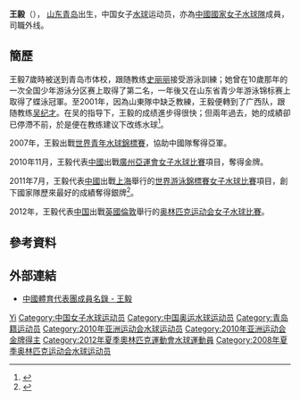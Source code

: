 {{Otheruses|王毅 (消歧义)}}
{{Infobox handball biography
<!--水球運動員模版尚未建立，暫使用功能相同的手球運動員模版-->
| name                = 王毅
| image               = 
| fullname            =
| nationality         = {{PRC}}
| birth_date           = {{birth_date_and_age|1988|4|28}}<ref name="伦敦奥运">{{cite web|title=2012伦敦奥运会中国体育代表团成员名录 - 王毅|url=http://2012teamchina.olympic.cn/index.php/personview/persons/16136|accessdate=2012-07-20|archive-date=2012-07-31|archive-url=https://web.archive.org/web/20120731213958/http://2012teamchina.olympic.cn/index.php/personview/persons/16136|dead-url=no}}{{zh-cn}}</ref>
| birth_place         = {{CHN}}[[山东省|山东省]][[青岛市|青岛市]]
| height              = {{height|m=1.78}}<ref name="伦敦奥运"/>
| weight              = {{weight|kg=69}}<ref name="伦敦奥运"/>
| position            = 外线
| nickname            =
| currentclub         = 
| clubnumber          = 
| youthyears          = 
| youthclubs          = 
| years               = 
| clubs               = 
| nationalyears       = 
| nationalteam        = 
| nationalcaps(goals) = 
| title               =
| titleyears          =
| titleplace          =
| ntupdate            = 
| medaltable          = 
{{MedalCompetition | [[世界游泳錦標賽|世界游泳錦標賽]]}}
{{MedalSilver | [[2011年世界游泳錦標賽|2011年 上海]] | [[2011年世界游泳錦標賽水球比賽|女子隊際]]}}
{{MedalCompetition | [[亞洲運動會|亞洲運動會]]}}
{{MedalGold | [[2010年亞洲運動會|2010年 廣州]] | [[2010年亞洲運動會水球比賽|女子隊際]]}}
{{MedalCompetition | [[世界青年水球錦標賽|世界青年水球錦標賽]]}}
{{MedalSilver | [[2007年世界青年水球錦標賽|2007年 波圖]] | 女子隊際}}
}}
'''王毅'''（{{bd|1987年|7月29日|catIdx=W王}}）， [[山东|山东]][[青岛|青岛]]出生，中国女子[[水球|水球]]运动员，亦為[[中國國家女子水球隊|中國國家女子水球隊]]成員，司職外线。

==簡歷==
王毅7歲時被送到青岛市体校，跟随教练[[史丽丽|史丽丽]]接受游泳訓練；她曾在10歲那年的一次全国少年游泳分区赛上取得了第二名，一年後又在山东省青少年游泳锦标赛上取得了蝶泳冠軍。至2001年，因為山東隊中缺乏教練，王毅便轉到了广西队，跟随教练[[吴纪才|吴纪才]]。在吴的指导下，王毅的成绩進步得很快；但兩年過去，她的成績卻已停滯不前，於是便在教练建议下改练水球<ref>{{cite news|title=女水夺银王毅过生日 最感激老教练指引未来前途|url=http://sports.sohu.com/20110730/n314998064.shtml|newspaper=《半岛都市报》|date=2011-07-30|accessdate=2011-08-03|archive-date=2011-10-13|archive-url=https://web.archive.org/web/20111013004257/http://sports.sohu.com/20110730/n314998064.shtml|dead-url=no}}</ref>。

2007年，王毅出戰[[2007年世界青年水球錦標賽|世界青年水球錦標賽]]，協助中國隊奪得亞軍。

2010年11月，王毅代表[[2010年亞洲運動會中國代表團|中國]]出戰[[廣州|廣州]][[2010年亞洲運動會|亞運會]][[2010年亞洲運動會水球比賽|女子水球比賽]]項目，奪得金牌。

2011年7月，王毅代表[[2011年世界游泳錦標賽中國代表團|中國]]出戰[[上海|上海]]舉行的[[2011年世界游泳錦標賽|世界游泳錦標賽]][[2011年世界游泳錦標賽水球比賽|女子水球比賽]]項目，創下國家隊歷來最好的成績奪得銀牌<ref>{{cite news|title=中国水球姑娘银牌胜似金牌 屈居亚军仍创造历史|url=http://sports.sohu.com/20110730/n314983769.shtml|newspaper=《南宁青年报》|date=2011-07-30|accessdate=2011-08-03|archive-date=2011-09-17|archive-url=https://web.archive.org/web/20110917195419/http://sports.sohu.com/20110730/n314983769.shtml|dead-url=no}}</ref>。

2012年，王毅代表[[2012年夏季奥林匹克运动会中国代表团|中国]]出戰[[英國|英國]][[倫敦|倫敦]]舉行的[[2012年夏季奥林匹克运动会|奥林匹克运动会]][[2012年夏季奧林匹克運動會女子水球比賽|女子水球比賽]]。

== 參考資料 ==
{{Reflist}}

== 外部連結 ==
* [http://2008teamchina.olympic.cn/index.php/personview/persons/5053 中國體育代表團成員名錄 - 王毅] {{Wayback|url=http://2008teamchina.olympic.cn/index.php/personview/persons/5053 |date=20120523011707 }}

{{2008年夏季奧林匹克運動會國家女子水球隊}}
{{2010年亞洲運動會國家女子水球隊}}
{{2011年世界游泳錦標賽國家女子水球隊}}
{{2012年夏季奧林匹克運動會國家女子水球隊}}

{{Authority control}}
{{DEFAULTSORT:WANG, Yi}}
[[Category:王姓|Yi]]
[[Category:中国女子水球运动员|Category:中国女子水球运动员]]
[[Category:中国奥运水球运动员|Category:中国奥运水球运动员]]
[[Category:青岛籍运动员|Category:青岛籍运动员]]
[[Category:2010年亚洲运动会水球运动员|Category:2010年亚洲运动会水球运动员]]
[[Category:2010年亚洲运动会金牌得主|Category:2010年亚洲运动会金牌得主]]
[[Category:2012年夏季奧林匹克運動會水球運動員|Category:2012年夏季奧林匹克運動會水球運動員]]
[[Category:2008年夏季奥林匹克运动会水球运动员|Category:2008年夏季奥林匹克运动会水球运动员]]